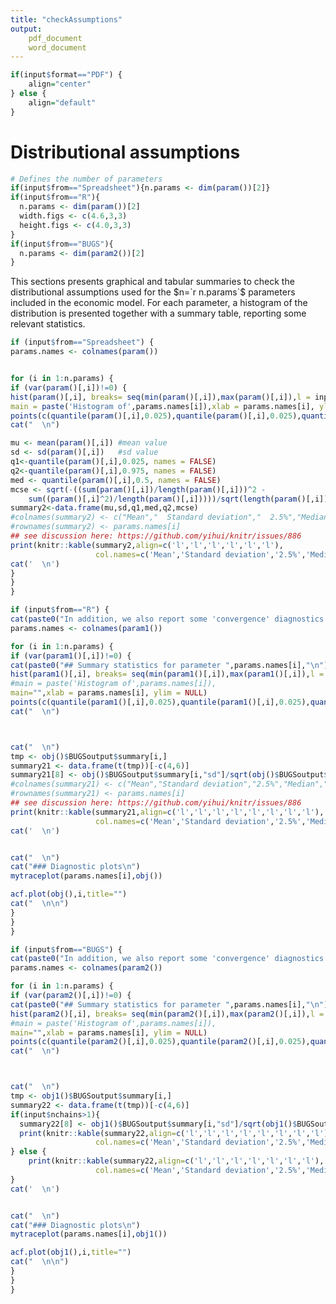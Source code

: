 ```yaml
---
title: "checkAssumptions"
output: 
	pdf_document
	word_document
---
```

```r
if(input$format=="PDF") {
    align="center"
} else {
    align="default"
}
```

# Distributional assumptions 
```r
# Defines the number of parameters 
if(input$from=="Spreadsheet"){n.params <- dim(param())[2]}
if(input$from=="R"){
  n.params <- dim(param())[2]
  width.figs <- c(4.6,3,3)
  height.figs <- c(4.0,3,3)
} 
if(input$from=="BUGS"){
  n.params <- dim(param2())[2]
}
```

This sections presents graphical and tabular summaries to check the distributional assumptions used for the $n=`r n.params`$ parameters included in the economic model.  For each parameter, a histogram of the distribution is presented together with a summary table, reporting some relevant statistics.



```r
if (input$from=="Spreadsheet") {
params.names <- colnames(param())


for (i in 1:n.params) {
if (var(param()[,i])!=0) {
hist(param()[,i], breaks= seq(min(param()[,i]),max(param()[,i]),l = input$bins+1),
main = paste('Histogram of',params.names[i]),xlab = params.names[i], ylim = NULL)
points(c(quantile(param()[,i],0.025),quantile(param()[,i],0.025),quantile(param()[,i],0.975)),c(0,0,0),lwd=5,type='l')
cat("  \n")

mu <- mean(param()[,i]) #mean value
sd <- sd(param()[,i])   #sd value
q1<-quantile(param()[,i],0.025, names = FALSE) 
q2<-quantile(param()[,i],0.975, names = FALSE) 
med <- quantile(param()[,i],0.5, names = FALSE)
mcse <- sqrt(-((sum(param()[,i])/length(param()[,i]))^2 - 
	sum((param()[,i]^2)/length(param()[,i]))))/sqrt(length(param()[,i]))
summary2<-data.frame(mu,sd,q1,med,q2,mcse) 
#colnames(summary2) <- c("Mean","  Standard deviation","  2.5%","Median"," 97.5%","Monte Carlo SE")
#rownames(summary2) <- params.names[i]
## see discussion here: https://github.com/yihui/knitr/issues/886
print(knitr::kable(summary2,align=c('l','l','l','l','l','l'),
                   col.names=c('Mean','Standard deviation','2.5%','Median','97.5%','Monte Carlo SE')))
cat('  \n')
}
}
}
```


```r
if (input$from=="R") {
cat(paste0("In addition, we also report some 'convergence' diagnostics plots. \nThe leftmost graph shows a _traceplot_ of the ",obj()$n.chains," monitored Markov Chains, while the rightmost graph shows an _autocorrelation_ plot.\n\n"))
params.names <- colnames(param1())

for (i in 1:n.params) {
if (var(param1()[,i])!=0) {
cat(paste0("## Summary statistics for parameter ",params.names[i],"\n"))
hist(param1()[,i], breaks= seq(min(param1()[,i]),max(param1()[,i]),l = input$bins+1),
#main = paste('Histogram of',params.names[i]),
main="",xlab = params.names[i], ylim = NULL)
points(c(quantile(param1()[,i],0.025),quantile(param1()[,i],0.025),quantile(param1()[,i],0.975)),c(0,0,0),lwd=5,type='l')
cat("  \n")



cat("  \n")
tmp <- obj()$BUGSoutput$summary[i,]
summary21 <- data.frame(t(tmp))[-c(4,6)]
summary21[8] <- obj()$BUGSoutput$summary[i,"sd"]/sqrt(obj()$BUGSoutput$summary[i,"n.eff"])
#colnames(summary21) <- c("Mean","Standard deviation","2.5%","Median","97.5%","Rhat","n.eff","Monte Carlo SE")
#rownames(summary21) <- params.names[i]
## see discussion here: https://github.com/yihui/knitr/issues/886
print(knitr::kable(summary21,align=c('l','l','l','l','l','l','l','l'),
                   col.names=c('Mean','Standard deviation','2.5%','Median','97.5%','Rhat','n.eff','Monte Carlo SE')))
cat('  \n')


cat("  \n")
cat("### Diagnostic plots\n")
mytraceplot(params.names[i],obj())

acf.plot(obj(),i,title="")
cat("  \n\n")
}
}
}
```

```r
if (input$from=="BUGS") {
cat(paste0("In addition, we also report some 'convergence' diagnostics plots. \nThe leftmost graph shows a _traceplot_ of the ",obj1()$n.chains," monitored Markov Chains, while the rightmost graph shows an _autocorrelation_ plot.\n\n"))
params.names <- colnames(param2())

for (i in 1:n.params) {
if (var(param2()[,i])!=0) {
cat(paste0("## Summary statistics for parameter ",params.names[i],"\n"))
hist(param2()[,i], breaks= seq(min(param2()[,i]),max(param2()[,i]),l = input$bins+1),
#main = paste('Histogram of',params.names[i]),
main="",xlab = params.names[i], ylim = NULL)
points(c(quantile(param2()[,i],0.025),quantile(param2()[,i],0.025),quantile(param2()[,i],0.975)),c(0,0,0),lwd=5,type='l')
cat("  \n")



cat("  \n")
tmp <- obj1()$BUGSoutput$summary[i,]
summary22 <- data.frame(t(tmp))[-c(4,6)]
if(input$nchains>1){
  summary22[8] <- obj1()$BUGSoutput$summary[i,"sd"]/sqrt(obj1()$BUGSoutput$summary[i,"n.eff"])
  print(knitr::kable(summary22,align=c('l','l','l','l','l','l','l','l'),
                   col.names=c('Mean','Standard deviation','2.5%','Median','97.5%','Rhat','n.eff','Monte Carlo SE')))
} else {
    print(knitr::kable(summary22,align=c('l','l','l','l','l','l','l'),
                   col.names=c('Mean','Standard deviation','2.5%','Median','97.5%')))
}
cat('  \n')


cat("  \n")
cat("### Diagnostic plots\n")
mytraceplot(params.names[i],obj1())

acf.plot(obj1(),i,title="")
cat("  \n\n")
}
}
}
```
